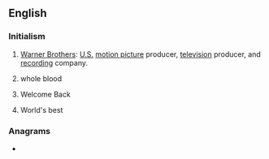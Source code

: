 {{also|wb|Wb}}
==English==

===Initialism===
{{rfc-header|Initialism}}
{{head|en|initialism}}

# {{lb|en|entertainment}} [[wikipedia:Warner Brothers|Warner Brothers]]: [[United States|U.S.]] [[motion picture]] producer, [[television]] producer, and [[recording]] company.
# {{lb|en|medicine}} whole blood
# {{lb|en|Internet slang}} Welcome Back
# {{lb|en|sports}} World's best

===Anagrams===
* {{anagrams|en|BW|b/w|bw}}